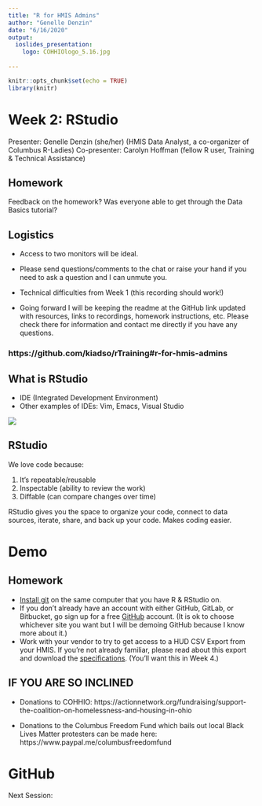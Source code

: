 ```yaml
---
title: "R for HMIS Admins"
author: "Genelle Denzin"
date: "6/16/2020"
output: 
  ioslides_presentation:
    logo: COHHIOlogo_5.16.jpg
    
---
```


```r
knitr::opts_chunk$set(echo = TRUE)
library(knitr)
```

# Week 2: RStudio

Presenter: Genelle Denzin (she/her)
(HMIS Data Analyst, a co-organizer of Columbus R-Ladies)
Co-presenter: Carolyn Hoffman (fellow R user, Training & Technical Assistance)

## Homework

Feedback on the homework? Was everyone able to get through the Data Basics tutorial?

## Logistics

- Access to two monitors will be ideal.

- Please send questions/comments to the chat or raise your hand if you need to ask a question and I can unmute you. 

- Technical difficulties from Week 1 (this recording should work!)

- Going forward I will be keeping the readme at the GitHub link updated with resources, links to recordings, homework instructions, etc. Please check there for information and contact me directly if you have any questions.

### https://github.com/kiadso/rTraining#r-for-hmis-admins

## What is RStudio
- IDE (Integrated Development Environment)
- Other examples of IDEs: Vim, Emacs, Visual Studio

![](images/room.jpg)

## RStudio

We love code because:

1. It's repeatable/reusable 
2. Inspectable (ability to review the work)
3. Diffable (can compare changes over time)

RStudio gives you the space to organize your code, connect to data sources, iterate, share, and back up your code. Makes coding easier.

# Demo

## Homework 

- [Install git](https://git-scm.com/download/win) on the same computer that you have R & RStudio on.
- If you don't already have an account with either GitHub, GitLab, or Bitbucket, go sign up for a free [GitHub](https://github.com/) account. (It is ok to choose whichever site you want but I will be demoing GitHub because I know more about it.)
- Work with your vendor to try to get access to a HUD CSV Export from your HMIS. If you're not already familiar, please read about this export and download the [specifications](https://hudhdx.info/VendorResources.aspx). (You'll want this in Week 4.) 

## IF YOU ARE SO INCLINED

- Donations to COHHIO: https://actionnetwork.org/fundraising/support-the-coalition-on-homelessness-and-housing-in-ohio

- Donations to the Columbus Freedom Fund which bails out local Black Lives Matter protesters can be made here: https://www.paypal.me/columbusfreedomfund

# GitHub

Next Session:
